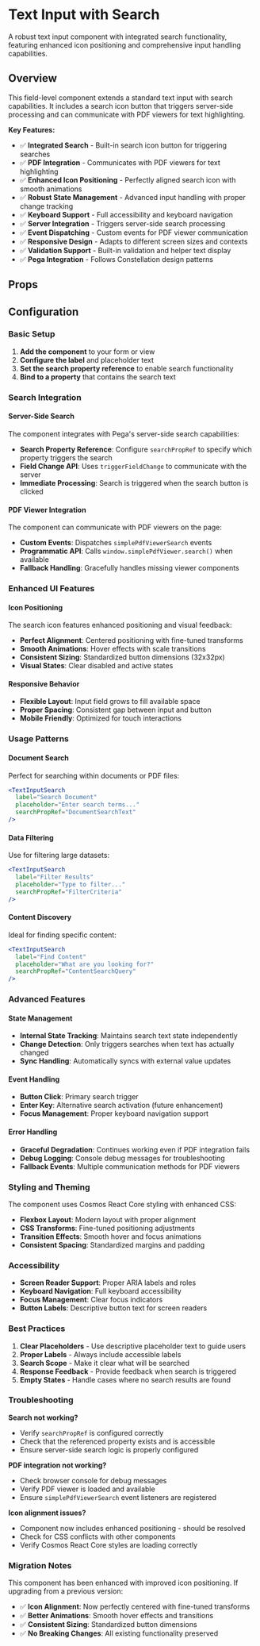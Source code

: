 
<Meta of={DemoStories} />

# Text Input with Search

A robust text input component with integrated search functionality, featuring enhanced icon positioning and comprehensive input handling capabilities.

## Overview

This field-level component extends a standard text input with search capabilities. It includes a search icon button that triggers server-side processing and can communicate with PDF viewers for text highlighting.

**Key Features:**
- ✅ **Integrated Search** - Built-in search icon button for triggering searches
- ✅ **PDF Integration** - Communicates with PDF viewers for text highlighting
- ✅ **Enhanced Icon Positioning** - Perfectly aligned search icon with smooth animations
- ✅ **Robust State Management** - Advanced input handling with proper change tracking
- ✅ **Keyboard Support** - Full accessibility and keyboard navigation
- ✅ **Server Integration** - Triggers server-side search processing
- ✅ **Event Dispatching** - Custom events for PDF viewer communication
- ✅ **Responsive Design** - Adapts to different screen sizes and contexts
- ✅ **Validation Support** - Built-in validation and helper text display
- ✅ **Pega Integration** - Follows Constellation design patterns

<Primary />

## Props

<Controls />

## Configuration

### Basic Setup

1. **Add the component** to your form or view
2. **Configure the label** and placeholder text
3. **Set the search property reference** to enable search functionality
4. **Bind to a property** that contains the search text

### Search Integration

#### Server-Side Search

The component integrates with Pega's server-side search capabilities:

- **Search Property Reference**: Configure `searchPropRef` to specify which property triggers the search
- **Field Change API**: Uses `triggerFieldChange` to communicate with the server
- **Immediate Processing**: Search is triggered when the search button is clicked

#### PDF Viewer Integration

The component can communicate with PDF viewers on the page:

- **Custom Events**: Dispatches `simplePdfViewerSearch` events
- **Programmatic API**: Calls `window.simplePdfViewer.search()` when available
- **Fallback Handling**: Gracefully handles missing viewer components

### Enhanced UI Features

#### Icon Positioning

The search icon features enhanced positioning and visual feedback:

- **Perfect Alignment**: Centered positioning with fine-tuned transforms
- **Smooth Animations**: Hover effects with scale transitions
- **Consistent Sizing**: Standardized button dimensions (32x32px)
- **Visual States**: Clear disabled and active states

#### Responsive Behavior

- **Flexible Layout**: Input field grows to fill available space
- **Proper Spacing**: Consistent gap between input and button
- **Mobile Friendly**: Optimized for touch interactions

### Usage Patterns

#### Document Search

Perfect for searching within documents or PDF files:

```jsx
<TextInputSearch
  label="Search Document"
  placeholder="Enter search terms..."
  searchPropRef="DocumentSearchText"
/>
```

#### Data Filtering

Use for filtering large datasets:

```jsx
<TextInputSearch
  label="Filter Results"
  placeholder="Type to filter..."
  searchPropRef="FilterCriteria"
/>
```

#### Content Discovery

Ideal for finding specific content:

```jsx
<TextInputSearch
  label="Find Content"
  placeholder="What are you looking for?"
  searchPropRef="ContentSearchQuery"
/>
```

### Advanced Features

#### State Management

- **Internal State Tracking**: Maintains search text state independently
- **Change Detection**: Only triggers searches when text has actually changed
- **Sync Handling**: Automatically syncs with external value updates

#### Event Handling

- **Button Click**: Primary search trigger
- **Enter Key**: Alternative search activation (future enhancement)
- **Focus Management**: Proper keyboard navigation support

#### Error Handling

- **Graceful Degradation**: Continues working even if PDF integration fails
- **Debug Logging**: Console debug messages for troubleshooting
- **Fallback Events**: Multiple communication methods for PDF viewers

### Styling and Theming

The component uses Cosmos React Core styling with enhanced CSS:

- **Flexbox Layout**: Modern layout with proper alignment
- **CSS Transforms**: Fine-tuned positioning adjustments
- **Transition Effects**: Smooth hover and focus animations
- **Consistent Spacing**: Standardized margins and padding

### Accessibility

- **Screen Reader Support**: Proper ARIA labels and roles
- **Keyboard Navigation**: Full keyboard accessibility
- **Focus Management**: Clear focus indicators
- **Button Labels**: Descriptive button text for screen readers

### Best Practices

1. **Clear Placeholders** - Use descriptive placeholder text to guide users
2. **Proper Labels** - Always include accessible labels
3. **Search Scope** - Make it clear what will be searched
4. **Response Feedback** - Provide feedback when search is triggered
5. **Empty States** - Handle cases where no search results are found

### Troubleshooting

**Search not working?**
- Verify `searchPropRef` is configured correctly
- Check that the referenced property exists and is accessible
- Ensure server-side search logic is properly configured

**PDF integration not working?**
- Check browser console for debug messages
- Verify PDF viewer is loaded and available
- Ensure `simplePdfViewerSearch` event listeners are registered

**Icon alignment issues?**
- Component now includes enhanced positioning - should be resolved
- Check for CSS conflicts with other components
- Verify Cosmos React Core styles are loading correctly

### Migration Notes

This component has been enhanced with improved icon positioning. If upgrading from a previous version:

- ✅ **Icon Alignment**: Now perfectly centered with fine-tuned transforms
- ✅ **Better Animations**: Smooth hover effects and transitions
- ✅ **Consistent Sizing**: Standardized button dimensions
- ✅ **No Breaking Changes**: All existing functionality preserved